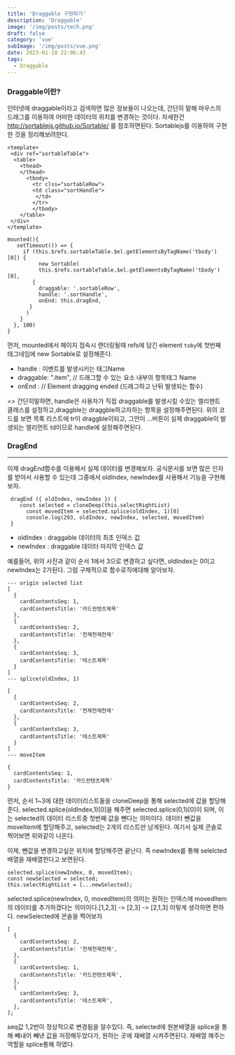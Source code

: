 ```yaml
---
title: 'Draggable 구현하기'
description: 'Draggable'
image: '/img/posts/tech.png'
draft: false
category: 'vue'
subImage: '/img/posts/vue.png'
date: 2023-01-18 22:06:43
tags:
  - Draggable
---
```


### Draggable이란?

인터넷에 draggable이라고 검색하면 많은 정보들이 나오는데, 간단히 말해 마우스의 드래그를 이용하여 어떠한 데이터의 위치를 변경하는 것이다. 자세한건 http://sortablejs.github.io/Sortable/ 를 참조하면된다. Sortablejs를 이용하여 구현한 것을 정리해보려한다.

```tsx
<template>
 <div ref="sortableTable">
  <table>
   	<thead>
   	</thead>
	  <tbody>
  		<tr clss="sortableRow">
        <td class="sortHandle">
         </td>
  		</tr>
	 	</tbody>
	</table>
 </div>
</template>

mounted(){
   setTimeout(() => {
     if (this.$refs.sortableTable.$el.getElementsByTagName('tbody')[0]) {
          new Sortable(
          this.$refs.sortableTable.$el.getElementsByTagName('tbody')[0],
        {
          draggable: '.sortableRow',
          handle: '.sortHandle',
          onEnd: this.dragEnd,
       }
      )
    }
  }, 100)
}
```

먼저, mounted에서 페이지 접속시 랜더링될때 refs에 담긴 element `toby`에 첫번째 태그네임에 new Sortable로 설정해준다.

- handle : 이벤트를 발생시키는 태그Name
- draggable: ".item", // 드래그할 수 있는 요소 내부의 항목태그 Name
- onEnd : // Element dragging ended (드래그하고 난뒤 발생되는 함수)

=> 간단히말하면, handle은 사용자가 직접 draggable를 발생시킬 수있는 엘리멘트 클래스를 설정하고,draggble는 draggble하고자하는 항목을 설정해주면된다. 위의 코드를 보면 목록 리스트에 tr이 draggble이되고, 그안이 ...버튼이 실제 draggable이 발생되는 엘리먼트 td이므로 handle에 설정해주면된다.

### DragEnd

---

이제 dragEnd함수를 이용해서 실제 데이터를 변경해보자. 공식문서를 보면 많은 인자를 받아서 사용할 수 있는데 그중에서 oldIndex, newIndex를 사용해서 기능을 구현해보자.

```
 dragEnd ({ oldIndex, newIndex }) {
    const selected = cloneDeep(this.selectRightList)
      const movedItem = selected.splice(oldIndex, 1)[0]
      console.log(293, oldIndex, newIndex, selected, movedItem)
 }
```

- oldIndex : draggable 데이터의 최초 인덱스 값
- newIndex : draggable 데이터 마지막 인덱스 값

예를들어, 위의 사진과 같이 순서 1에서 3으로 변경하고 싶다면, oldIndex는 0이고 newIndex는 2가된다. 그럼 구체적으로 함수로직에대해 알아보자.

```tsx
--- origin selected list
[
  {
    cardContentsSeq: 1,
    cardContentsTitle: '카드컨텐츠제목'
  },
  {
    cardContentsSeq: 2,
    cardContentsTitle: '천재천재천재'
  },
  {
    cardContentsSeq: 3,
    cardContentsTitle: '테스트제목'
  }
]
--- splice(oldIndex, 1)

[
  {
    cardContentsSeq: 2,
    cardContentsTitle: '천재천재천재'
  },
  {
    cardContentsSeq: 3,
    cardContentsTitle: '테스트제목'
  }
]
--- moveItem

{
  cardContentsSeq: 1,
  cardContentsTitle: '카드컨텐츠제목'
}
```

먼저, 순서 1~3에 대한 데이터리스트들을 cloneDeep을 통해 selected에 값을 할당해준다. selected.splice(oldIndex,1)[0]을 해주면 selected.splice(0,1)[0]이 되며, 이는 selected의 데이터 리스트중 첫번째 값을 뺀다는 의미이다. 데이터 뺀값을 moveItem에 할당해주고, selected는 2개의 리스트만 남게된다. 여기서 실제 콘솔로 찍어보면 위와같이 나온다.

이제, 뺀값을 변경하고싶은 위치에 할당해주면 끝난다. 즉 newIndex를 통해 selelcted 배열을 재배열한다고 보면된다.

```tsx
selected.splice(newIndex, 0, movedItem);
const newSelected = selected;
this.selectRightList = [...newSelected];
```

selected.splice(newIndex, 0, movedItem)의 의미는 원하는 인덱스에 movedItem의 데이터를 추가하겠다는 의미이다.[1,2,3] -> [2,3] -> [2,1,3] 이렇게 생각하면 편하다. newSelected에 콘솔을 찍어보자

```tsx
[
  {
    cardContentsSeq: 2,
    cardContentsTitle: '천재천재천재',
  },
  {
    cardContentsSeq: 1,
    cardContentsTitle: '카드컨텐츠제목',
  },
  {
    cardContentsSeq: 3,
    cardContentsTitle: '테스트제목',
  },
];
```

seq값 1,2번이 정상적으로 변경됨을 알수있다. 즉, selected에 원본배열을 splice을 통해 빼내어 빼낸 값을 저장해두었다가, 원하는 곳에 재배열 시켜주면된다. 재배열 해주는 역할을 splice통해 하였다.
